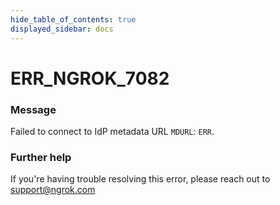 ```yaml
---
hide_table_of_contents: true
displayed_sidebar: docs
---
```



# ERR_NGROK_7082

### Message

Failed to connect to IdP metadata URL `MDURL`: `ERR`.

<ErrorDetails error="err_ngrok_7082" />

### Further help

If you're having trouble resolving this error, please reach out to [support@ngrok.com](mailto:support@ngrok.com?subject=Help%20with%20ERR_NGROK_7082)
